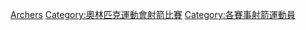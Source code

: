 {{Commons category|Olympic archers}}
[[Category:夏季奧運各項目運動員|Archers]]
[[Category:奧林匹克運動會射箭比賽|Category:奧林匹克運動會射箭比賽]]
[[Category:各賽事射箭運動員|Category:各賽事射箭運動員]]
